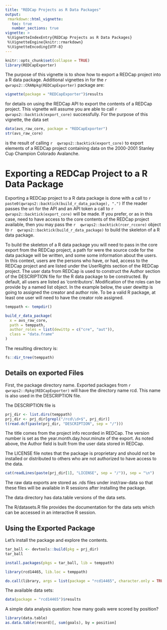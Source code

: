 ```yaml
---
title: "REDCap Projects as R Data Packages"
output:
 rmarkdown::html_vignette:
   toc: true
   number_sections: true
vignette: >
 %\VignetteIndexEntry{REDCap Projects as R Data Packages}
 %\VignetteEngine{knitr::rmarkdown}
 %\VignetteEncoding{UTF-8}
---
```



```r
knitr::opts_chunk$set(collapse = TRUE)
library(REDCapExporter)
```


The purpose of this vignette is to show how to export a REDCap project into a
R data package.  Additional vignettes in for the
`r  qwraps2::CRANpkg(REDCapExporter)  `
package are:

```r
vignette(package = "REDCapExporter")$results
```

for details on using the REDCap API to export the contents of a REDCap
project.  This vignette will assume you are able to call
`r  qwraps2::backtick(export_core)  `
successfully.  For the purpose of this vignette, the data set

```r
data(avs_raw_core, package = "REDCapExporter")
str(avs_raw_core)
```


is the result of calling
`r  qwraps2::backtick(export_core)  `
to export elements of a REDCap project containing data on the 2000-2001
Stanley Cup Champion Colorado Avalanche.

# Exporting a REDCap Project to a R Data Package

Exporting a REDCap project to a R data package is done with a call to
`r  paste0(qwraps2::backtick(build_r_data_package), ".")  `
If the reader passes the uri for the API and an API token a call to
`r  qwraps2::backtick(export_core)  `
will be made.  If you prefer, or as in this case, need to have access to the
core contents of the REDCap project available, then you may pass the
`r  qwraps2::backtick(rcer_rccore)  `
object to
`r  qwraps2::backtick(build_r_data_package)  `
to build the skeleton of a R data package.

To build the skeleton of a R data package you will need to pass in the core
export from the REDCap project, a path for were the source code for the data
package will be written, and some some information about
the users. In this context, users are the persons who have, or had, access to the
REDCap project and are listed under the UserRights section of the REDCap
project.  The user data from REDCap is used to construct the Author section
of the DESCRIPTION file for the R data package to be constructed.  By default,
all users are listed as 'contributors'.  Modification of the roles can be
provide by a named list object.  In the example below, the user dewittp is
going to assigned the creator and author role.  To be a valid R package, at
least one user will need to have the creator role assigned.


```r
temppath <- tempdir()

build_r_data_package(
  x = avs_raw_core,
  path = temppath,
  author_roles = list(dewittp = c("cre", "aut")),
  class = "data.frame"
)
```


The resulting directory is:

```r
fs::dir_tree(temppath)
```


## Details on exported Files

First, the package directory name.  Exported packages from
`r  qwraps2::Rpkg(REDCapExporter)  `
will have the directory name rcd<package-id>.  This name is also used in the
DESCRIPTION file.

The DESCRIPTION file is

```r
prj_dir <- list.dirs(temppath)
prj_dir <- prj_dir[grepl("/rcd\\d+$", prj_dir)]
t(read.dcf(paste(prj_dir, "DESCRIPTION", sep = "/")))
```


The title comes from the project info recorded in REDCap.  The version number
is set as the year.month.day.hour.minute of the export.  As noted above, the
Author field is built from the user data stored in REDCap.

The LICENSE file notes that the package is proprietary and should not be
installed or distributed to others who are not authorized to have access to
the data.

```r
cat(readLines(paste(prj_dir[1], "LICENSE", sep = "/")), sep = "\n")
```


The raw data exports are stored as .rds files under inst/raw-data so that
these files will be available in R sessions after installing the package.

The data directory has data.table versions of the data sets.

The R/datasets.R file provides the documentation for the data sets which can
be accessed in an interactive R session.


## Using the Exported Package

Let's install the package and explore the contents.

```r
tar_ball <- devtools::build(pkg = prj_dir)
tar_ball

install.packages(pkgs = tar_ball, lib = temppath)

```
```r
library(rcd14465, lib.loc = temppath)

```
```r
do.call(library, args = list(package = "rcd14465", character.only = TRUE, lib.loc = temppath))
```


The available data sets:

```r
data(package = "rcd14465")$results
```


A simple data analysis question: how many goals were scored by position?

```r
library(data.table)
as.data.table(record)[, sum(goals), by = position]
```

